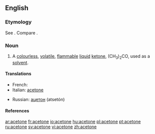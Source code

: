 ==English==

===Etymology===
See {{term|acetic}}. Compare {{term|ketone}}.

===Noun===
{{en-noun|-}}

# {{organic compound}} A [[colourless]], [[volatile]], [[flammable]] [[liquid]] [[ketone]], (CH<sub>3</sub>)<sub>2</sub>CO, used as a [[solvent]].

====Translations====
{{trans-top|the organic compound (CH<sub>3</sub>)<sub>2</sub>CO}}
*French: {{t|fr|acétone|f}}
*Italian: [[#Italian|acetone]] {{m}}
{{trans-mid}}
*Russian: [[ацетон]] (atsetón) {{m}}
{{trans-bottom}}

====References====
{{pedialite}}

[[ar:acetone]]
[[fr:acetone]]
[[io:acetone]]
[[hu:acetone]]
[[pl:acetone]]
[[pt:acetone]]
[[ru:acetone]]
[[sv:acetone]]
[[vi:acetone]]
[[zh:acetone]]